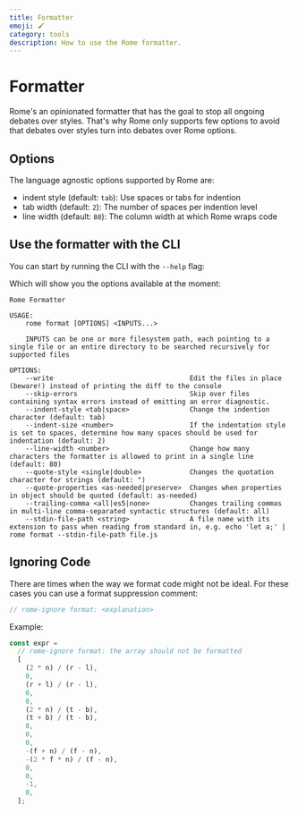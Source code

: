 ```yaml
---
title: Formatter
emoji: 🖌️
category: tools
description: How to use the Rome formatter.
---
```



# Formatter

Rome's an opinionated formatter that has the goal to stop all ongoing debates over styles. That's why Rome only supports
few options to avoid that debates over styles turn into debates over Rome options.

## Options

The language agnostic options supported by Rome are:

- indent style (default: `tab`): Use spaces or tabs for indention
- tab width (default: `2`): The number of spaces per indention level
- line width (default: `80`): The column width at which Rome wraps code

## Use the formatter with the CLI

You can start by running the CLI with the `--help` flag:

<PackageManagerRomeCommand command="format --help" />

Which will show you the options available at the moment:

```plaintext
Rome Formatter

USAGE:
    rome format [OPTIONS] <INPUTS...>

    INPUTS can be one or more filesystem path, each pointing to a single file or an entire directory to be searched recursively for supported files

OPTIONS:
    --write                                  Edit the files in place (beware!) instead of printing the diff to the console
    --skip-errors                            Skip over files containing syntax errors instead of emitting an error diagnostic.
    --indent-style <tab|space>               Change the indention character (default: tab)
    --indent-size <number>                   If the indentation style is set to spaces, determine how many spaces should be used for indentation (default: 2)
    --line-width <number>                    Change how many characters the formatter is allowed to print in a single line (default: 80)
    --quote-style <single|double>            Changes the quotation character for strings (default: ")
    --quote-properties <as-needed|preserve>  Changes when properties in object should be quoted (default: as-needed)
    --trailing-comma <all|es5|none>          Changes trailing commas in multi-line comma-separated syntactic structures (default: all)
    --stdin-file-path <string>               A file name with its extension to pass when reading from standard in, e.g. echo 'let a;' | rome format --stdin-file-path file.js
```

## Ignoring Code

There are times when the way we format code might not be ideal. For these cases you can use a format suppression comment:

```js
// rome-ignore format: <explanation>
```

Example:

```js
const expr =
  // rome-ignore format: the array should not be formatted
  [
    (2 * n) / (r - l),
    0,
    (r + l) / (r - l),
    0,
    0,
    (2 * n) / (t - b),
    (t + b) / (t - b),
    0,
    0,
    0,
    -(f + n) / (f - n),
    -(2 * f * n) / (f - n),
    0,
    0,
    -1,
    0,
  ];
```
